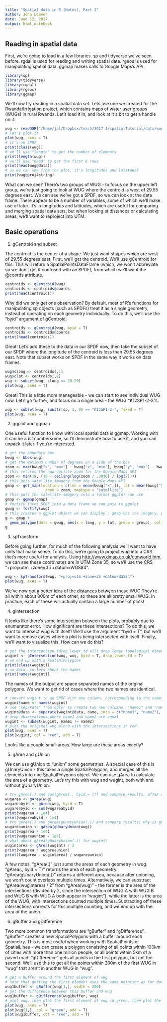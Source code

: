 ```yaml
---
title: "Spatial data in R (Notes), Part 2"
author: John Loeser
date: June 12, 2017
output: html_notebook
---
```


## Reading in spatial data

First, we're going to load in a few libraries. sp and tidyverse we've seen before. rgdal is used for reading and writing spatial data. rgeos is used for manipulating spatial data. ggmap makes calls to Google Maps's API.

```r
library(sp)
library(tidyverse)
library(rgdal)
library(rgeos)
library(ggmap)
```

We'll now try reading in a spatial data set. Lets use one we created for the Rwanda/Irrigation project, which contains maps of water user groups (WUGs) in rural Rwanda. Let's load it in, and look at it a bit to get a handle on it.

```r
wug <- readOGR("/home/jal/Dropbox/teach/2017.1/spatialTutorial/data/wug/", "wug", verbose = F)
# let's plot it
plot(wug, axes = T)
# it's an SPDF
print(class(wug))
# we'll use "length" to get the number of elements
print(length(wug))
# we'll use "head" to get the first 6 rows 
print(head(wug@data))
# as we can see from the plot, it's longitudes and latitudes
print(wug@proj4string)
```

What can we see? There's two groups of WUG - to focus on the upper left group, we're just going to look at WUG where the centroid is west of 29.55 degrees east. We can see we've got a SPDF, so we can look at the data frame. There appear to be a number of variables, some of which we'll make use of later. It's in longitudes and latitudes, which are useful for comparing and merging spatial data sets, but when looking at distances or calculating areas, we'll want to reproject into UTM.

## Basic operations

1. gCentroid and subset

The centroid is the center of a shape. We just want shapes which are west of 29.55 degrees east. First, we'll get the centroid. We'll use gCentroid for this. This will return a SpatialPointsDataFrame (which, we won't abbreviate so we don't get it confused with an SPDF), from which we'll want the \@coords attribute.

```r
centroids <- gCentroid(wug)
centroids <- centroids@coords
print(head(centroids))
```

Why did we only get one observation? By default, most of R's functions for manipulating sp objects (such as SPDFs) treat it as a single geometry, instead of operating on each geometry individually. To do this, we'll use the "byid" argument of gCentroid.

```r
centroids <- gCentroid(wug, byid = T)
centroids <- centroids@coords
print(head(centroids))
```

Great! Let's add these to the data in our SPDF now, then take the subset of our SPDF where the longitude of the centroid is less than 29.55 degrees east. Note that subset works on SPDF in the same way it works on data frames.

```r
wug$clong <- centroids[,1]
wug$clat <- centroids[,2]
wug <- subset(wug, clong <= 29.55)
plot(wug, axes = T)
```

Great! This is a little more manageable - we can start to see individual WUG now. Let's go further, and focus on a single area - the WUG "K12SP1-2-X"s.

```r
wug <- subset(wug, substr(sp, 1, 9) == "K12SP1-2-", fixed = T)
plot(wug, axes = T)
```

2. ggplot and ggmap

One useful function to know with local spatial data is ggmap. Working with it can be a bit cumbersome, so I'll demonstrate how to use it, and you can unpack it later if you're interested.

```r
# get the boundary box
bwug <- bbox(wug)
# get the maximum number of degrees on a side of the box
zoom <- max(bwug["x", "max"] - bwug["x", "min"], bwug["y", "max"] - bwug["y", "min"])
# this returns the appropriate zoom for the Google Maps API
zoom <- min(19, (18 - ceiling(log(zoom / .0036) / log(2))))
# this gets satellite imagery from the Google Maps API
gmap <- get_map(location = c(lon = mean(bwug["x",]), lat = mean(bwug["y",])),
                  zoom = zoom, maptype = "satellite")
# this puts the satellite imagery into a format ggplot can use
gmap <- ggmap(gmap)
# fortify turns SPDF into a data frame we can pass to ggplot
gwug <- fortify(wug)
# this creates a ggplot object we can display : gmap has the imagery, geom_polygon creates polygons in a ggplot plot
g <- gmap +
  geom_polygon(data = gwug, aes(x = long, y = lat, group = group), col = "black", fill = "black", alpha = 0.2)
g
```

3. spTransform

Before going further, for much of the following analysis we'll want to have units that make sense. To do this, we're going to project wug into a CRS that's more useful for analysis. Using [http://www.dmap.co.uk/utmworld.htm](http://www.dmap.co.uk/utmworld.htm), we can see these coordinates are in UTM Zone 35, so we'll use the CRS "+proj=utm +zone=35 +datum=WGS84".

```r
wug <- spTransform(wug, "+proj=utm +zone=35 +datum=WGS84")
plot(wug, axes = T)
```

We've now got a better idea of the distances between these WUG They're all within about 800m of each other, so these are all pretty small WUG. In practice, each of these will actually contain a large number of plots!

4. gIntersection

It looks like there's some intersection between the plots, probably due to enumerator error. How significant are these intersections? To do this, we want to intersect wug with itself! We'll use the argument "byid = T", but we'll want to remove cases where a plot is being intersected with itself. Finally, we'll want to visualize this. How can we do this?

```r
# get the intersection (drop_lower_td will drop lower topological dimension outputs of intersection)
wugint <- gIntersection(wug, wug, byid = T, drop_lower_td = T)
# we end up with a SpatialPolygons
print(class(wugint))
# no data, so lets check the names
print(names(wugint))
```

The names of the output are space separated names of the original polygons. We want to get rid of cases where the two names are identical.

```r
# convert wugint to an SPDF with one column, corresponding to the names of the polygons in wugint
wugint$name <- names(wugint)
# use "separate" from dplyr to create two new columns, "name1" and "name2"
wugint@data <- separate(wugint@data, name, into = c("name1", "name2"), sep = " ")
# drop observations where name1 and name2 are equal
wugint <- subset(wugint, name1 != name2)
# plot the original wug along with the intersections in red
plot(wug, axes = T)
plot(wugint, col = "red", add = T)
```

Looks like a couple small areas. How large are these areas exactly?

5. gArea and gUnion

We can use gUnion to "union" some geometries. A special case of this is gUnaryUnion - this takes a single SpatialPolygons, and merges all the elements into one SpatialPolygons object. We can use gArea to calculate the area of a geometry. Let's try this with wug and wugint, both with and without gUnaryUnion.

```r
# try gArea(.) and sum(gArea(., byid = T)) and compare results, after dividing by 1e4 (to get hectares)
wugarea <- gArea(wug)
wugareabyid <- gArea(wug, byid = T)
wugareabyid <- sum(wugareabyid)
print(wugarea / 1e4)
print(wugareabyid / 1e4)
# try gArea(.) and gArea(gUnaryUnion(.)) and compare results; why is gUnaryUnion smaller?
wugareaunion <- gArea(gUnaryUnion(wug))
print(wugarea / 1e4)
print(wugareaunion / 1e4)
# what about gArea(gUnaryUnion(.)) for wugint?
wugintarea <- gArea(wugint) / 2
print(wugarea / wugareaunion)
print((wugarea - wugintarea) / wugareaunion)
```

A few notes. "gArea(.)" just sums the areas of each geometry in wug. "gArea(., byid = T)" returns the area of each geometry. "gArea(gUnaryUnion(.))" returns a different area, because after unioning, we won't count overlaps multiple times. Alternatively, we can substract "gArea(wugintarea) / 2" from "gArea(wug)" - the former is the area of the intersections (divided by 2, since the intersection of WUG A with WUG B and WUG B with WUG A both appear in "wugint"), while the latter is the area of the WUG, with intersections counted multiple times. Subtracting off these intersections corrects for this multiple counting, and we end up with the area of the union.

6. gBuffer and gDifference

Two more common transformations are "gBuffer" and "gDifference". "gBuffer" creates a new SpatialPolygons with a buffer around each geometry. This is most useful when working with SpatialPoints or SpatialLines - we can create a polygon consisting of all points within 100km of cities with more than one million people, or all points within 5km of a paved road. "gDifference" gets all points in the first polygon, but not the second. We'll use this to get all the points within 200m of the first WUG in "wug" that aren't in another WUG in "wug".

```r
# get a buffer around the first element of wug
# note that getting the first element uses the same notation as for data frames
wug1buffer <- gBuffer(wug[1,], width = 200)
# get the difference between this buffer and wug
wug1buffer <- gDifference(wug1buffer, wug)
# plot wug, then plot the first element of wug in green, then plot the buffer in red
plot(wug, axes = T)
plot(wug[1,], col = "green", add = T)
plot(wug1buffer, col = "red", add = T)
```